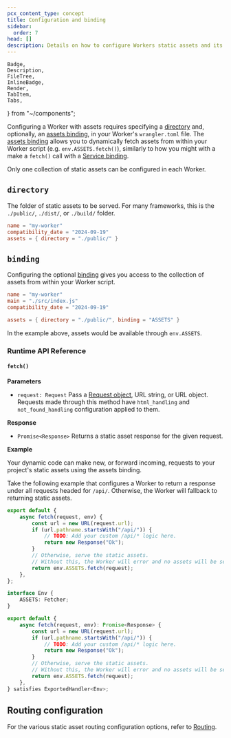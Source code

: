 ```yaml
---
pcx_content_type: concept
title: Configuration and binding
sidebar:
  order: 7
head: []
description: Details on how to configure Workers static assets and its binding.
---
```


	Badge,
	Description,
	FileTree,
	InlineBadge,
	Render,
	TabItem,
	Tabs,
} from "~/components";

Configuring a Worker with assets requires specifying a [directory](/workers/static-assets/binding/#directory) and, optionally, an [assets binding](/workers/static-assets/binding/), in your Worker's `wrangler.toml` file. The [assets binding](/workers/static-assets/binding/) allows you to dynamically fetch assets from within your Worker script (e.g. `env.ASSETS.fetch()`), similarly to how you might with a make a `fetch()` call with a [Service binding](/workers/runtime-apis/bindings/service-bindings/http/).

Only one collection of static assets can be configured in each Worker.

## `directory`

The folder of static assets to be served. For many frameworks, this is the `./public/`, `./dist/`, or `./build/` folder.

```toml title="wrangler.toml"
name = "my-worker"
compatibility_date = "2024-09-19"
assets = { directory = "./public/" }
```

## `binding`

Configuring the optional [binding](/workers/runtime-apis/bindings) gives you access to the collection of assets from within your Worker script.

```toml title="wrangler.toml"
name = "my-worker"
main = "./src/index.js"
compatibility_date = "2024-09-19"

assets = { directory = "./public/", binding = "ASSETS" }
```

In the example above, assets would be available through `env.ASSETS`.

### Runtime API Reference

#### `fetch()`

**Parameters**

- `request: Request` Pass a [Request object](/workers/runtime-apis/request/), URL string, or URL object. Requests made through this method have `html_handling` and `not_found_handling` configuration applied to them.

**Response**

- `Promise<Response>` Returns a static asset response for the given request.

**Example**

Your dynamic code can make new, or forward incoming, requests to your project's static assets using the assets binding.

Take the following example that configures a Worker to return a response under all requests headed for `/api/`. Otherwise, the Worker will fallback to returning static assets.

<Tabs> <TabItem label="JavaScript" icon="seti:javascript">

```js
export default {
	async fetch(request, env) {
		const url = new URL(request.url);
		if (url.pathname.startsWith("/api/")) {
			// TODO: Add your custom /api/* logic here.
			return new Response("Ok");
		}
		// Otherwise, serve the static assets.
		// Without this, the Worker will error and no assets will be served.
		return env.ASSETS.fetch(request);
	},
};
```

</TabItem> <TabItem label="TypeScript" icon="seti:typescript">

```ts
interface Env {
	ASSETS: Fetcher;
}

export default {
	async fetch(request, env): Promise<Response> {
		const url = new URL(request.url);
		if (url.pathname.startsWith("/api/")) {
			// TODO: Add your custom /api/* logic here.
			return new Response("Ok");
		}
		// Otherwise, serve the static assets.
		// Without this, the Worker will error and no assets will be served.
		return env.ASSETS.fetch(request);
	},
} satisfies ExportedHandler<Env>;
```

</TabItem> </Tabs>

## Routing configuration

For the various static asset routing configuration options, refer to [Routing](/workers/static-assets/routing/).
